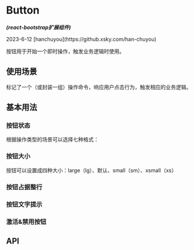 
<Meta of={ButtonStories} />

# Button
<em><strong>(react-bootstrap扩展组件)</strong></em>
<p>2023-6-12 [hanchuyou](https://github.xsky.com/han-chuyou)</p>
按钮用于开始一个即时操作，触发业务逻辑时使用。

## 使用场景

标记了一个（或封装一组）操作命令，响应用户点击行为，触发相应的业务逻辑。

## 基本用法

### 按钮状态

根据操作类型的场景可以选择七种格式：

<Canvas of={ButtonStories.Variant} />

### 按钮大小

按钮可以设置成四种大小：large（lg）、默认、small（sm）、xsmall（xs）

<Canvas of={ButtonStories.Size} />

### 按钮占据整行

<Canvas of={ButtonStories.Block} />

### 按钮文字提示

<Canvas of={ButtonStories.Tooltip} />

### 激活&禁用按钮
<Canvas of={ButtonStories.Active} />




## API
<ArgTypes />

